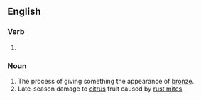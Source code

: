 ==English==

===Verb===
{{head|en|verb form}}

# {{present participle of|en|bronze|nocat=1}}

===Noun===
{{en-noun|~}}

# The process of giving something the appearance of [[bronze]].
# Late-season damage to [[citrus]] fruit caused by [[rust mite]]s.